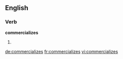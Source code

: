 
==English==

===Verb===
'''commercializes'''

# {{third-person singular of|[[commercialize]]}}

[[de:commercializes]]
[[fr:commercializes]]
[[vi:commercializes]]
